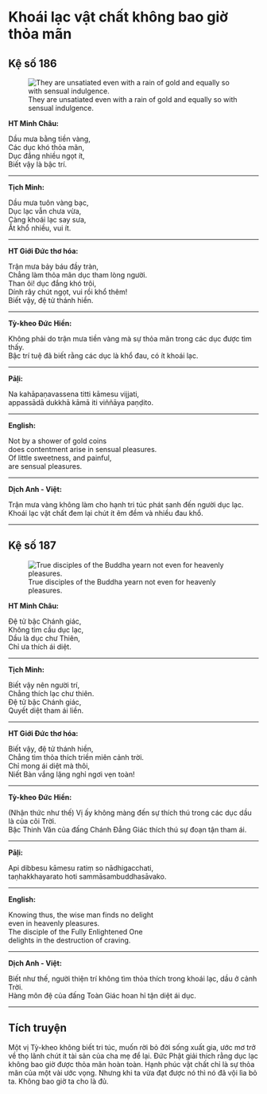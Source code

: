 # Khoái lạc vật chất không bao giờ thỏa mãn {- #khoai-lac-vat-chat-khong-bao-gio-thoa-man}

## Kệ số 186 {- #ke-so-186}

![They are unsatiated even with a rain of gold and equally so with sensual indulgence.](images/kinh-phap-cu-ke-so-186-dhammapada-verse-186.jpg){fig-align="center" .lightbox}

**HT Minh Châu:**

Dầu mưa bằng tiền vàng,  
Các dục khó thỏa mãn,  
Dục đắng nhiều ngọt ít,  
Biết vậy là bậc trí.  

<hr class="divider">

**Tịch Minh:**

Dầu mưa tuôn vàng bạc,  
Dục lạc vẫn chưa vừa,  
Càng khoái lạc say sưa,  
Ắt khổ nhiều, vui ít.  

<hr class="divider">

**HT Giới Đức thơ hóa:**

Trận mưa bảy báu đầy tràn,  
Chẳng làm thỏa mãn dục tham lòng người.  
Than ôi! dục đắng khó trôi,  
Dính rây chút ngọt, vui rồi khổ thêm!  
Biết vậy, đệ tử thánh hiền.  

<hr class="divider">

**Tỳ-kheo Đức Hiền:**

Không phải do trận mưa tiền vàng mà sự thỏa mãn trong các dục được tìm thấy.  
Bậc trí tuệ đã biết rằng các dục là khổ đau, có ít khoái lạc.  

<hr class="divider">

**Pāḷi:**

Na kahāpaṇavassena titti kāmesu vijjati,  
appassādā dukkhā kāmā iti viññāya paṇḍito.  

<hr class="divider">

**English:**

Not by a shower of gold coins  
does contentment arise in sensual pleasures.  
Of little sweetness, and painful,  
are sensual pleasures.  

<hr class="divider">

**Dịch Anh - Việt:**

Trận mưa vàng không làm cho hạnh tri túc phát sanh đến người dục lạc.  
Khoái lạc vật chất đem lại chút ít êm đềm và nhiều đau khổ.  

<hr class="divider">

## Kệ số 187 {- #ke-so-187}

![True disciples of the Buddha yearn not even for heavenly pleasures.](images/kinh-phap-cu-ke-so-187-dhammapada-verse-187.jpg){fig-align="center" .lightbox}

**HT Minh Châu:**

Ðệ tử bậc Chánh giác,  
Không tìm cầu dục lạc,  
Dầu là dục chư Thiên,  
Chỉ ưa thích ái diệt.  

<hr class="divider">

**Tịch Minh:**

Biết vậy nên người trí,  
Chẳng thích lạc chư thiên.  
Ðệ tử bậc Chánh giác,  
Quyết diệt tham ái liền.  

<hr class="divider">

**HT Giới Đức thơ hóa:**

Biết vậy, đệ tử thánh hiền,  
Chẳng tìm thỏa thích triền miên cảnh trời.  
Chỉ mong ái diệt mà thôi,  
Niết Bàn vắng lặng nghỉ ngơi vẹn toàn!  

<hr class="divider">

**Tỳ-kheo Đức Hiền:**

(Nhận thức như thế) Vị ấy không màng đến sự thích thú trong các dục dầu là của cõi Trời.  
Bậc Thinh Văn của đấng Chánh Đẳng Giác thích thú sự đoạn tận tham ái.  

<hr class="divider">

**Pāḷi:**

Api dibbesu kāmesu ratiṃ so nādhigacchati,  
taṇhakkhayarato hoti sammāsambuddhasāvako.  

<hr class="divider">

**English:**

Knowing thus, the wise man finds no delight  
even in heavenly pleasures.  
The disciple of the Fully Enlightened One  
delights in the destruction of craving.  

<hr class="divider">

**Dịch Anh - Việt:**

Biết như thế, người thiện trí không tìm thỏa thích trong khoái lạc, dầu ở cảnh Trời.  
Hàng môn đệ của đấng Toàn Giác hoan hỉ tận diệt ái dục.  

<hr class="divider">

## Tích truyện {- #tich-truyen}

Một vị Tỳ-kheo không biết tri túc, muốn rời bỏ đời sống xuất gia, ước mơ trở về thọ lãnh chút ít tài sản của cha mẹ để lại. Ðức Phật giải thích rằng dục lạc không bao giờ được thỏa mãn hoàn toàn. Hạnh phúc vật chất chỉ là sự thỏa mãn của một vài ước vọng. Nhưng khi ta vừa đạt được nó thì nó đã vội lìa bỏ ta. Không bao giờ ta cho là đủ.
